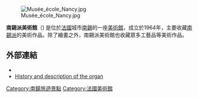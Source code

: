 [[Image:Musée_école_Nancy.jpg|thumb]]

'''南錫派美術館'''（{{lang-fr|Musée de l'École de Nancy}}) 是位於[[法國|法國]]城市[[南錫|南錫]]的一座[[美術館|美術館]]，成立於1964年，主要收藏[[南錫派|南錫派]]的美術作品。除了繪畫之外，南錫派美術館也收藏眾多工藝品等美術作品。
==外部連結==
{{Commonscat-inline|Saint-Martin, Colmar|Saint-Martin Church, Colmar}}
*{{structurae|s0014447}}
*[https://web.archive.org/web/20160215123430/http://decouverte.orgue.free.fr/orgues/costmart.htm History and description of the organ] {{fr icon}}

[[Category:南鍚旅遊景點|Category:南鍚旅遊景點]]
[[Category:法國美術館|Category:法國美術館]]